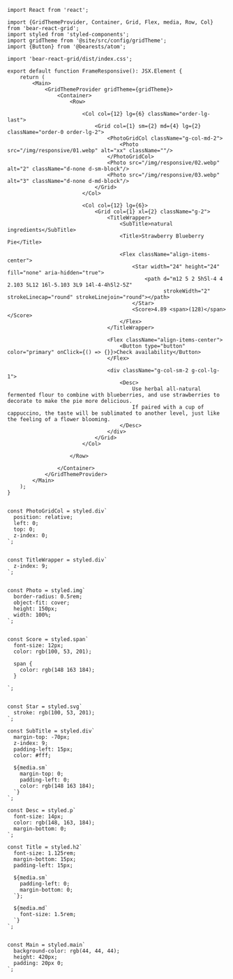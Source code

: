 ```tsx
import React from 'react';

import {GridThemeProvider, Container, Grid, Flex, media, Row, Col} from 'bear-react-grid';
import styled from 'styled-components';
import gridTheme from '@site/src/config/gridTheme';
import {Button} from '@bearests/atom';

import 'bear-react-grid/dist/index.css';

export default function FrameResponsive(): JSX.Element {
    return (
        <Main>
            <GridThemeProvider gridTheme={gridTheme}>
                <Container>
                    <Row>

                        <Col col={12} lg={6} className="order-lg-last">
                            <Grid col={1} sm={2} md={4} lg={2} className="order-0 order-lg-2">
                                <PhotoGridCol className="g-col-md-2">
                                    <Photo src="/img/responsive/01.webp" alt="xx" className=""/>
                                </PhotoGridCol>
                                <Photo src="/img/responsive/02.webp" alt="2" className="d-none d-sm-block"/>
                                <Photo src="/img/responsive/03.webp" alt="3" className="d-none d-md-block"/>
                            </Grid>
                        </Col>

                        <Col col={12} lg={6}>
                            <Grid col={1} xl={2} className="g-2">
                                <TitleWrapper>
                                    <SubTitle>natural ingredients</SubTitle>
                                    <Title>Strawberry Blueberry Pie</Title>

                                    <Flex className="align-items-center">
                                        <Star width="24" height="24" fill="none" aria-hidden="true">
                                            <path d="m12 5 2 5h5l-4 4 2.103 5L12 16l-5.103 3L9 14l-4-4h5l2-5Z"
                                                  strokeWidth="2" strokeLinecap="round" strokeLinejoin="round"></path>
                                        </Star>
                                        <Score>4.89 <span>(128)</span></Score>
                                    </Flex>
                                </TitleWrapper>

                                <Flex className="align-items-center">
                                    <Button type="button" color="primary" onClick={() => {}}>Check availability</Button>
                                </Flex>

                                <div className="g-col-sm-2 g-col-lg-1">
                                    <Desc>
                                        Use herbal all-natural fermented flour to combine with blueberries, and use strawberries to decorate to make the pie more delicious.
                                        If paired with a cup of cappuccino, the taste will be sublimated to another level, just like the feeling of a flower blooming.
                                    </Desc>
                                </div>
                            </Grid>
                        </Col>

                    </Row>

                </Container>
            </GridThemeProvider>
        </Main>
    );
}


const PhotoGridCol = styled.div`
  position: relative;
  left: 0;
  top: 0;
  z-index: 0;
`;


const TitleWrapper = styled.div`
  z-index: 9;
`;


const Photo = styled.img`
  border-radius: 0.5rem;
  object-fit: cover;
  height: 150px;
  width: 100%;
`;


const Score = styled.span`
  font-size: 12px;
  color: rgb(100, 53, 201);

  span {
    color: rgb(148 163 184);
  }

`;


const Star = styled.svg`
  stroke: rgb(100, 53, 201);
`;

const SubTitle = styled.div`
  margin-top: -70px;
  z-index: 9;
  padding-left: 15px;
  color: #fff;

  ${media.sm`
    margin-top: 0;
    padding-left: 0;
    color: rgb(148 163 184);
  `}
`;

const Desc = styled.p`
  font-size: 14px;
  color: rgb(148, 163, 184);
  margin-bottom: 0;
`;

const Title = styled.h2`
  font-size: 1.125rem;
  margin-bottom: 15px;
  padding-left: 15px;

  ${media.sm`
    padding-left: 0;
    margin-bottom: 0;
  `};

  ${media.md`
    font-size: 1.5rem;
  `}
`;


const Main = styled.main`
  background-color: rgb(44, 44, 44);
  height: 420px;
  padding: 20px 0;
`;

```
